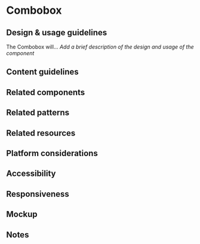 
# Combobox

<Meta title="Components/Category/Combobox/Docs" />

## Design & usage guidelines

The Combobox will... _Add a brief description of the design and usage of the
component_

<!--
  What is the design purpose of this component? How do its responsibilities
  relate to other components? What should this component not be used for?
  Try to describe this component not in terms of what it looks like or what
  elements make it up, but what function it performs or how it enables a user
  to perform tasks (e.g. “Buttons allow users to initiate, complete, and reverse
  actions.” vs “Buttons are rectangular elements that have a green background and white text”).
-->

## Content guidelines

<!--
  What type of content does this component present (documents, text, images, other components)?
  What is the recommended, or expected, amount of content? What is the components’ behaviour when
  the provided content diverges from what is expected (image aspect ratio, amount of text, video
  vs audio, filesize)? Are there any important references to the [Product Vocabulary](https://atlantis.getjobber.com/guides/product-vocabulary)
  that should be made regarding this component? What happens when content is unavailable or unreliable
  (poor connection, empty states, flaky GPS data?)
-->

## Related components

<!--
  What are some related components in Atlantis?
-->

## Related patterns

<!--
  Is there a pattern related to this component?
-->

## Related resources

<!--
  Is there any related resource (internal or external) to this component?
-->

## Platform considerations

<!--
  Mostly for mobile components. Is there something that applies only for Android/iOS or
  is browser-specific?
-->

## Accessibility

<!--
  Describe the accessibility concerns for the component. How does it handle touch vs cursor vs
  keyboard events? Should it capture input? What should a screen reader see when it's focuse?
-->

## Responsiveness

<!--
  How should the component behave on an iPhone 8? An iPad? A 1920x1080 monitor? How does the
  component appear when the component itself is less than 375px wide? Less than 640px wide?
  Less than 1200px wide? Greater than 1200px? Does it change when the device DPI is higher
  or lower?
-->

## Mockup

<Figma collapsable />

<!--
  Insert a Figma mockup from the [Design System Contribution template](https://www.figma.com/file/3BXCXXD9glMtj8RAHjXiQC/Design-System-Contribution-TEMPLATE?node-id=26%3A2)
  that conveys the visual design of the component, with variants and state accounted for.
  Consider progressive enhancement; might this rely on newer browser features that aren’t
  widely supported yet?
-->

## Notes

<!--
  What decisions worth remembering have gone into this component? Did we consider any potentially valuable
  functionality that we’re not implementing right now for scope purposes? Are there any design decisions
  that might need explaining beyond the usage guidelines? This will help consumers understand this component
  more fully.
-->
